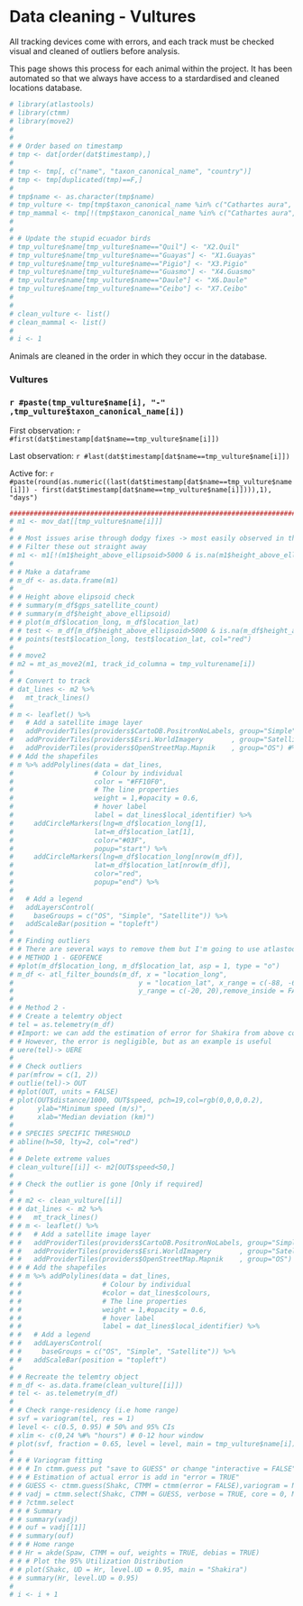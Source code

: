 # Data cleaning - Vultures

All tracking devices come with errors, and each track must be checked visual and cleaned of outliers before analysis.
 
This page shows this process for each animal within the project. It has been automated so that we always have access to a stardardised and cleaned locations database. 
```r
# library(atlastools)
# library(ctmm)
# library(move2)
# 
# 
# # Order based on timestamp
# tmp <- dat[order(dat$timestamp),]
# 
# tmp <- tmp[, c("name", "taxon_canonical_name", "country")]
# tmp <- tmp[duplicated(tmp)==F,]
# 
# tmp$name <- as.character(tmp$name)
# tmp_vulture <- tmp[tmp$taxon_canonical_name %in% c("Cathartes aura", "Cathartes melambrotus", "Coragyps atratus", "Sarcoramphus papa"),]
# tmp_mammal <- tmp[!(tmp$taxon_canonical_name %in% c("Cathartes aura", "Cathartes melambrotus", "Coragyps atratus", "Sarcoramphus papa")),]
# 
# 
# # Update the stupid ecuador birds
# tmp_vulture$name[tmp_vulture$name=="Quil"] <- "X2.Quil"
# tmp_vulture$name[tmp_vulture$name=="Guayas"] <- "X1.Guayas"
# tmp_vulture$name[tmp_vulture$name=="Pigio"] <- "X3.Pigio"
# tmp_vulture$name[tmp_vulture$name=="Guasmo"] <- "X4.Guasmo"
# tmp_vulture$name[tmp_vulture$name=="Daule"] <- "X6.Daule"
# tmp_vulture$name[tmp_vulture$name=="Ceibo"] <- "X7.Ceibo"
# 
# 
# clean_vulture <- list()
# clean_mammal <- list()
# 
# i <- 1
```

Animals are cleaned in the order in which they occur in the database. 

### Vultures

### `r #paste(tmp_vulture$name[i], "-" ,tmp_vulture$taxon_canonical_name[i])`

First observation: `r #first(dat$timestamp[dat$name==tmp_vulture$name[i]])`

Last observation:  `r #last(dat$timestamp[dat$name==tmp_vulture$name[i]])`

Active for: `r #paste(round(as.numeric((last(dat$timestamp[dat$name==tmp_vulture$name[i]]) - first(dat$timestamp[dat$name==tmp_vulture$name[i]]))),1), "days")`

```r
#################################################################################
# m1 <- mov_dat[[tmp_vulture$name[i]]]
# 
# # Most issues arise through dodgy fixes -> most easily observed in the heigh above elipsoid
# # Filter these out straight away
# m1 <- m1[!(m1$height_above_ellipsoid>5000 & is.na(m1$height_above_ellipsoid)==F) ,]
# 
# # Make a dataframe
# m_df <- as.data.frame(m1)
# 
# # Height above elipsoid check
# # summary(m_df$gps_satellite_count)
# # summary(m_df$height_above_ellipsoid)
# # plot(m_df$location_long, m_df$location_lat)
# # test <- m_df[m_df$height_above_ellipsoid>5000 & is.na(m_df$height_above_ellipsoid)==F ,]
# # points(test$location_long, test$location_lat, col="red")
# 
# # move2
# m2 = mt_as_move2(m1, track_id_columna = tmp_vulturename[i])
# 
# # Convert to track
# dat_lines <- m2 %>% 
#   mt_track_lines()
# 
# m <- leaflet() %>%
#   # Add a satellite image layer
#   addProviderTiles(providers$CartoDB.PositronNoLabels, group="Simple") %>%
#   addProviderTiles(providers$Esri.WorldImagery       , group="Satellite") %>%
#   addProviderTiles(providers$OpenStreetMap.Mapnik    , group="OS") #%>%     
# # Add the shapefiles 
# m %>% addPolylines(data = dat_lines,
#                    # Colour by individual
#                    color = "#FF10F0",
#                    # The line properties
#                    weight = 1,#opacity = 0.6,
#                    # hover label
#                    label = dat_lines$local_identifier) %>%
#     addCircleMarkers(lng=m_df$location_long[1],
#                    lat=m_df$location_lat[1], 
#                    color="#03F",
#                    popup="start") %>% 
#     addCircleMarkers(lng=m_df$location_long[nrow(m_df)],
#                    lat=m_df$location_lat[nrow(m_df)], 
#                    color="red",
#                    popup="end") %>% 
#   
#   # Add a legend
#   addLayersControl(
#     baseGroups = c("OS", "Simple", "Satellite")) %>% 
#   addScaleBar(position = "topleft")
# 
# # Finding outliers
# # There are several ways to remove them but I'm going to use atlastools and ctmm framework
# # METHOD 1 - GEOFENCE
# #plot(m_df$location_long, m_df$location_lat, asp = 1, type = "o")
# m_df <- atl_filter_bounds(m_df, x = "location_long", 
#                               y = "location_lat", x_range = c(-88, -60), 
#                               y_range = c(-20, 20),remove_inside = FALSE)
# 
# # Method 2 -
# # Create a telemtry object
# tel = as.telemetry(m_df)
# #Import: we can add the estimation of error for Shakira from above code 
# # However, the error is negligible, but as an example is useful
# uere(tel)-> UERE
# 
# # Check outliers
# par(mfrow = c(1, 2))
# outlie(tel)-> OUT
# #plot(OUT, units = FALSE)
# plot(OUT$distance/1000, OUT$speed, pch=19,col=rgb(0,0,0,0.2),
#      ylab="Minimum speed (m/s)",
#      xlab="Median deviation (km)")
# 
# # SPECIES SPECIFIC THRESHOLD
# abline(h=50, lty=2, col="red")
# 
# # Delete extreme values 
# clean_vulture[[i]] <- m2[OUT$speed<50,]
# 
# # Check the outlier is gone [Only if required]
# 
# # m2 <- clean_vulture[[i]]
# # dat_lines <- m2 %>% 
# #   mt_track_lines()
# # m <- leaflet() %>%
# #   # Add a satellite image layer
# #   addProviderTiles(providers$CartoDB.PositronNoLabels, group="Simple") %>%
# #   addProviderTiles(providers$Esri.WorldImagery       , group="Satellite") %>%
# #   addProviderTiles(providers$OpenStreetMap.Mapnik    , group="OS") #%>%     
# # # Add the shapefiles 
# # m %>% addPolylines(data = dat_lines,
# #                    # Colour by individual
# #                    #color = dat_lines$colours,
# #                    # The line properties
# #                    weight = 1,#opacity = 0.6,
# #                    # hover label
# #                    label = dat_lines$local_identifier) %>%
# #   # Add a legend
# #   addLayersControl(
# #     baseGroups = c("OS", "Simple", "Satellite")) %>% 
# #   addScaleBar(position = "topleft")
# 
# # Recreate the telemtry object
# m_df <- as.data.frame(clean_vulture[[i]])
# tel <- as.telemetry(m_df)
# 
# # Check range-residency (i.e home range)
# svf = variogram(tel, res = 1)
# level <- c(0.5, 0.95) # 50% and 95% CIs
# xlim <- c(0,24 %#% "hours") # 0-12 hour window
# plot(svf, fraction = 0.65, level = level, main = tmp_vulture$name[i]) 
# 
# # # Variogram fitting
# # # In ctmm.guess put "save to GUESS" or change "interactive = FALSE"
# # # Estimation of actual error is add in "error = TRUE"
# # GUESS <- ctmm.guess(Shakc, CTMM = ctmm(error = FALSE),variogram = NULL, name ="GUESS", interactive = TRUE)
# # vadj = ctmm.select(Shakc, CTMM = GUESS, verbose = TRUE, core = 0, MSPE = "position", level = 1)
# # ?ctmm.select
# # # Summary
# # summary(vadj)
# # ouf = vadj[[1]]
# # summary(ouf)
# # # Home range 
# # Hr = akde(Spaw, CTMM = ouf, weights = TRUE, debias = TRUE)
# # # Plot the 95% Utilization Distribution 
# # plot(Shakc, UD = Hr, level.UD = 0.95, main = "Shakira")
# # summary(Hr, level.UD = 0.95)
# 
# i <- i + 1
```




